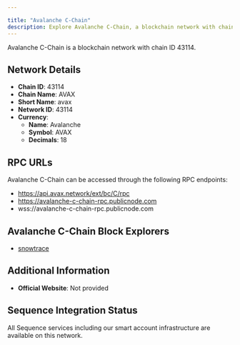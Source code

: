 ```yaml
---

title: "Avalanche C-Chain"
description: Explore Avalanche C-Chain, a blockchain network with chain ID 43114. Learn about its native currency, Avalanche, and how to interact with the network.
---
```




Avalanche C-Chain is a blockchain network with chain ID 43114.

## Network Details

- **Chain ID**: 43114
- **Chain Name**: AVAX
- **Short Name**: avax
- **Network ID**: 43114
- **Currency**: 
  - **Name**: Avalanche
  - **Symbol**: AVAX
  - **Decimals**: 18

## RPC URLs

Avalanche C-Chain can be accessed through the following RPC endpoints:

- https://api.avax.network/ext/bc/C/rpc
- https://avalanche-c-chain-rpc.publicnode.com
- wss://avalanche-c-chain-rpc.publicnode.com

## Avalanche C-Chain Block Explorers

- [snowtrace](https://snowtrace.io)

## Additional Information

- **Official Website**: Not provided

## Sequence Integration Status

All Sequence services including our smart account infrastructure are available on this network.
